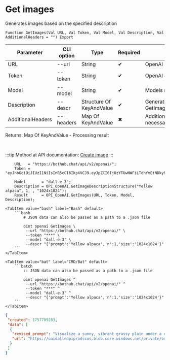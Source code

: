 ﻿---
sidebar_position: 2
description: Get images and other functions to work with OpenAI in the Open Integration Package, a free open-source integration library for 1C:Enterprise 8, OneScript and CLI
keywords: [1C, 1С, 1С:Enterprise, 1С:Enterprise 8.3, API, Integration, Services, Exchange, OneScript, CLI, OpenAI]
---


# Get images
 Generates images based on the specified description



`Function GetImages(Val URL, Val Token, Val Model, Val Description, Val AdditionalHeaders = "") Export`

  | Parameter | CLI option | Type | Required | Description |
  |-|-|-|-|-|
  | URL | --url | String | &#x2714; | OpenAI server URL |
  | Token | --token | String | &#x2714; | OpenAI authorization token |
  | Model | --model | String | &#x2714; | Models name |
  | Description | --descr | Structure Of KeyAndValue | &#x2714; | Generation parameters. See GetImageDescriptionStructure |
  | AdditionalHeaders | --headers | Map Of KeyAndValue | &#x2716; | Additional request headers, if necessary |

  
  Returns:  Map Of KeyAndValue - Processing result

<br/>

:::tip
Method at API documentation: [Create image](https://platform.openai.com/docs/api-reference/images/create)
:::
<br/>



```bsl title="1C:Enterprise/OneScript code example"
    URL   = "https://bothub.chat/api/v2/openai/";
    Token = "eyJhbGciOiJIUzI1NiIsInR5cCI6IkpXVCJ9.eyJpZCI6IjUzYTUwNWFiLTdhYmEtNDkyNy05YmQ0LTZlNDFlZGEyZGRmYyIsImlzRGV2Z...";

    Model       = "dall-e-3";
    Description = OPI_OpenAI.GetImageDescriptionStructure("Yellow alpaca", 1, , "1024x1024");
    Result      = OPI_OpenAI.GetImages(URL, Token, Model, Description);
```
 

 <Tabs>
  
    <TabItem value="bash" label="Bash" default>
        ```bash
            # JSON data can also be passed as a path to a .json file
            
            oint openai GetImages \
             --url "https://bothub.chat/api/v2/openai/" \
             --token "***" \
             --model "dall-e-3" \
             --descr "{'prompt':'Yellow alpaca','n':1,'size':'1024x1024'}"
        ```
    </TabItem>
  
    <TabItem value="bat" label="CMD/Bat" default>
        ```batch
            :: JSON data can also be passed as a path to a .json file
            
            oint openai GetImages ^
             --url "https://bothub.chat/api/v2/openai/" ^
             --token "***" ^
             --model "dall-e-3" ^
             --descr "{'prompt':'Yellow alpaca','n':1,'size':'1024x1024'}"
        ```
    </TabItem>
</Tabs>


```json title="Result"
{
 "created": 1757709283,
 "data": [
  {
   "revised_prompt": "Visualize a sunny, vibrant grassy plain under a clear blue sky. In the middle of this peaceful scene, a cuddly alpaca stands still. Its coat is full and fluffy, dyed with the most cheerful shade of yellow. Its ears are alert and pointed, and its eyes, hidden deep among the thick yellow fur, are as shiny and curious as black opals. The alpaca curiously gazes towards the viewer, emitting a sparkling aura of friendliness and warmth.",
   "url": "https://oaidalleapiprodscus.blob.core.windows.net/private/org-vf0VrTZ44yHusk7vPGBYcYgW/user-HMyGZPKt7HooVlzCBP2dP9we/img-QeAYLUWLGFpQai5ppqosyr8l.png?st=2025-09-12T19%3A34%3A43Z&se=2025-09-12T21%3A34%3A43Z&sp=r&sv=2024-08-04&sr=b&rscd=inline&rsct=image/png&skoid=b1a0ae1f-618f-4548-84fd-8b16cacd5485&sktid=a48cca56-e6da-484e-a814-9c849652bcb3&skt=2025-09-12T10%3A34%3A08Z&ske=2025-09-13T10%3A34%3A08Z&sks=b&skv=2024-08-04&sig=7%2BJ6GguFsPgrJpYjhIn7hnE2cQXCsloUFtBd6tUHQ7w%3D"
  }
 ]
}
```
